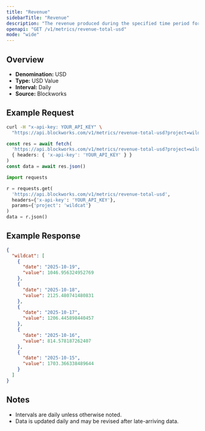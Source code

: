 ```yaml
---
title: "Revenue"
sidebarTitle: "Revenue"
description: "The revenue produced during the specified time period for given project."
openapi: "GET /v1/metrics/revenue-total-usd"
mode: "wide"
---
```


## Overview

- **Denomination:** USD
- **Type:** USD Value
- **Interval:** Daily
- **Source:** Blockworks

## Example Request

<CodeGroup>

```bash cURL
curl -H "x-api-key: YOUR_API_KEY" \
  "https://api.blockworks.com/v1/metrics/revenue-total-usd?project=wildcat"
```

```typescript TypeScript
const res = await fetch(
  'https://api.blockworks.com/v1/metrics/revenue-total-usd?project=wildcat',
  { headers: { 'x-api-key': 'YOUR_API_KEY' } }
)
const data = await res.json()
```

```python Python
import requests

r = requests.get(
  'https://api.blockworks.com/v1/metrics/revenue-total-usd',
  headers={'x-api-key': 'YOUR_API_KEY'},
  params={'project': 'wildcat'}
)
data = r.json()
```

</CodeGroup>

## Example Response

```json
{
  "wildcat": [
    {
      "date": "2025-10-19",
      "value": 1046.956324952769
    },
    {
      "date": "2025-10-18",
      "value": 2125.480741480831
    },
    {
      "date": "2025-10-17",
      "value": 1206.445898440457
    },
    {
      "date": "2025-10-16",
      "value": 814.578187262407
    },
    {
      "date": "2025-10-15",
      "value": 1703.366338489644
    }
  ]
}
```

## Notes
- Intervals are daily unless otherwise noted.
- Data is updated daily and may be revised after late-arriving data.